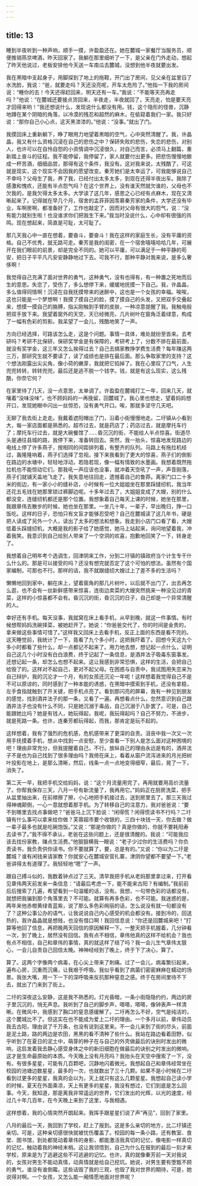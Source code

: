 ```yaml
---
---
---
```

title: 13
---




睡到半夜听到一种声响，顺手一摸，许盈盈还在。她在麓城一家餐厅当服务员，顺便推销燕京啤酒，昨天回家了。我躺在那里细听了一下，是父亲在门外走动，想起了昨天他说过，老板安排他今天送一车南瓜去麓城，没想到他半夜就要出发。

我在黑暗中支起身子，用脚探到了地上的拖鞋，开门出了房间，见父亲在盆里舀了水洗脸，我说：“爸，就要走吗？天还没亮呢，开车太危险了。”他指一下我的房间说：“睡你的去！今天还得赶回来，明天还有一车。”我说：“不能等天亮再走吗？”他说：“在麓城还要接点货回来，半夜走，半夜就回了，天亮走，怕是要天亮才回得来哟！”我还想说什么，发现说什么都没有用。钱，这个隐形的怪兽，沉静地蹲在某个阴暗的角落，以冷漠的残忍和超然的麻木，在偷窥着我们一家。我只好说：“那你自己小心点，这天黑漆漆的。”他说：“没事。”就出了门。

我摸回床上重新躺下，睁了眼用力地望着黑暗的空气，心中突然清醒了。我，许晶晶，我又有什么资格沉浸在自己的悲伤之中？保研失败的悲伤，失恋的悲伤，对别人，也许可以在自怜自怨的小资情调中沉浸很久，对自己而言，必须马上翻篇，重新踏上奋斗的征程。我不能停留，我停留了，家人就要付出更多。把悲伤慢慢地酿成一杯苦酒，细细品尝，那得有这个条件，我没有。这对我来说，太残酷了，可这就是现实，这个现实不会因我的愿望改变。秦芳她们是太幸运了，可我能够说自己不幸吗？父母生了我，养了我，已经付出太多太多，到现在还得半夜出车。我除了感激和愧疚，还能有半点怨气吗？在这个世界上，没有谁天然就欠谁的，父母也不欠我的，是我欠得太多太多。大学读了这几年，感恩之心已经有点麻木，现在又清晰起来了。记得就在早几个月，宿舍的孟菲菲因羡慕秦芳家的条件，大学还没有毕业，车啊房啊，都准备好了，工作也敲定了，因而对父母有很大的怨气，说：“没有能力就别生啦！也没谁求你们把我生下来。”我当时没说什么，心中却有很强的共鸣。现在想起来，简直是可耻，太可耻了。

那几天我心中一直在想着，要奋斗，要奋斗！我在这样的家庭生长，没有平庸的资格。自己不优秀，就无路可走。秦芳是我的闺密，在一个宿舍嘻嘻哈哈几年，可展开在我们眼前的前景，却是完全不同的。她可以平庸，可以满足于一种平静的苟安，把日子平平凡凡安安静静地过下去。可我不行，那种平静对我来说，是多么奢侈啊！

我觉得自己充满了面对世界的勇气，这种勇气，没有也得有，有一种置之死地而后生的意思。失恋了，受伤了，多么想停下来，缓缓地抚摸一下自己。我，许晶晶，多么值得同情啊！沉浸在自我抚摸带来的迷醉中，这也是一个女孩的幸福。唉唉，这也只能是一个梦想啊！我摸了摸自己的脸，摸了摸自己的头发，又把双手交叠起来，想摸一摸自己的胳膊，指尖刚触到手臂的皮肤，一种凉意提醒了我。我触电般把双手放下来。我望着窗外的天空，天已经微亮，几片树叶在窗角泛着绿意，构成了一幅有色彩的剪影。我呆望了一会儿，残酷地笑了一声。

方向已经选择，可路该怎么走，这是个问题。事情一具体，难处就纷至沓来。去考研吗？考研不比保研，保研奖学金是有保障的，考研考上了，分数不排在最前面，就没有奖学金，这三年又怎么挨得过去？自己去搞家教挣学费生活费？每年赚这两三万，那研究生就不要读了，读了成绩也是排在最后面。那么争取家里的支持？这个想法刚露出尖尖角，像小荷的嫩芽，我就把它掐掉了。我在心里叹了口气，人生兜兜转转，转转兜兜，最后还是逃不脱一个钱字。钱，就是有这么现实，这么残酷，你奈它何？

在家里待了几天，没一点意思，太单调了。许盈盈在麓城打工一年，回来几天，就嚷着“没味没味”，也不顾妈妈的一再挽留，回麓城了。我心里也想走，望着妈妈想开口，发现她眼中闪出一丝惊恐，没有勇气开口。唉，那就多坚守几天吧。

无聊了我去街上走走。我戴着遮阳帽出了门，沿着小街慢慢地走。二圩镇从小看到大，每一家店面都是熟悉的。超市过去，就是药店了；药店过去，就是摩托车行了；摩托车行过去，就是大碗餐馆了……昏沉沉的街，不能给人半点惊喜。街道尽头是通往县城的路，我停下来，准备转回去。突然，我一抬头，惊喜地发现路边的电线上停了许多燕子，按相同的间距排列着，有整齐的队列。马路上有拖拉机经过，轰隆隆响着，燕子们选择了忽视。接下来我看到了更大的惊喜，燕子们的倒影在路边的水塘中，轻轻地浮动，若隐若现，像一幅有情致的水墨画。我想着既然拖拉机也不能惊动它们，那我吼一声应该也没事，就冲着天空吼了一声，声音刚落，燕子们就铺天盖地飞走了。我失意地往回走，遗憾着自己的鲁莽。离家门口二十多米的街边，有一家小小的缝补店，小时候有一位大姐姐坐在那里踩缝纫机，我当年还花五毛钱在她那里锁过裤脚边呢。十多年过去了，大姐姐变成了大嫂，别的什么都没变，连缝纫机都还是那个位置。我想象着自己每天上课的时候，她坐在那里，我跟章伟去散步的时候，她也坐在那里。一坐几十年，一辈子，早出晚归，挣一口饭吃。这样的日子，恐怕只有文盲才能够忍受吧？自己在麓城读了这几年书，硬是把人读成了另外一个人，读出了太多的想法和想象。我走到小店门口看了看，大嫂低着头踩缝纫机，大概是我的影子给了她感觉，她马上站起来，询问地望着我，冲着我笑。我意识到自己给别人带来了一个空洞的欢喜，抱歉地回笑了一下，转身走了。

我想着自己明年考个选调生，回津阴来工作，分到二圩镇的镇政府当个计生专干什么什么的。那是可以接受的吗？还没有想完就否定了这个可怕的想法。虽然有个国家编制，可那也不行。那样的话，我不就跟缝纫大嫂过上了差不多的生活吗？

懒懒地回到家中，躺在床上，望着窗角的那几片树叶。以后就不出门了，出去再怎么逛，也不会有一丝新鲜感带来惊喜，连街边卖菜的大嫂突然挑来一种没见过的青菜，这样的小惊喜都不会有。昏沉沉的街，昏沉沉的日子，自己却是一个异常清醒的人。

幸好还有手机。每天没事，我就窝在床上看手机，从早到晚，就这一件事情。有时候想帮妈妈洗碗择菜，被她赶开了。她说：“你爸爸交代了，你的时间是金贵的，拿来做这些事情可惜了。”这样我又回床上去看手机，反正上面的东西是看不完的。这天睡觉前，我统计了一下，竟看了九个多小时，这把我吓着了。回想今天这九个多小时都看了些什么，却一点都记不起来了。用力地去想，想记起一点什么，证明自己这几个小时没有白白浪费，终于记起了一条信息，是酒井法子吸毒东窗事发。还想记起一条，却怎么也想不起来。这让我感到非常恐惧，这样的生活，会把自己给毁了的。这样对不起自己，更对不起父母。在困惑与自责中，我试图用失恋来为自己辩护，我的沉沦才一个月，有的女孩还沉沦一年呢！这样想着我觉得自己不是不可以原谅的，同时感到了一种本能的诱惑，在黑暗中摸索到手机，还没有拿稳，左手食指就触到了开关键，把手机点亮了。看到那闪亮的屏幕，我有一种见到朋友的感觉，找到酒井法子的那一条，又看了一遍。再想看点什么，忽然意识到自己跟酒井法子也没有什么不同，只是她沉溺于毒品，自己沉溺于八卦罢了。可是，自己能跟她比吗？她是有钱人，她玩得起，我呢，我玩得起吗？自己不努力，不进步，就是死路一条。也许，连秦芳都玩得起，而我，那肯定是玩不起的。

这样想着，我有了强烈的危机感，危机感带来了更深的自责。沮丧中我一次又一次用手抚摸着手机，想从中找到一点安慰，至少查看一下别人是怎么面对这种困境的吧！理由非常充分，但我提醒着自己，不行。放纵自己的理由永远是有的，酒井法子不是也为自己找到了很多理由吗？我倚在床上，看着从窗户流泻进来的月光把树叶投影在地上，是那么清晰，然后，线条一点一点地变得细窄，最后，晃了一下，消失了。

第二天一早，我把手机交给妈妈，说：“这个月流量用完了，再用就要用高价流量了。你帮我保存三天，八月一号有新流量了，我再用它。”妈妈正在厨房洗菜，把手从盆里抽出来，在前襟擦了擦，小心地把手机接过去，送到房里去了。那三天我过得神魂颠倒，一心一意就想着那手机。为了转移自己的注意力，我对爸爸说：“要不到哪里去找点事做吧？”爸爸马上沉下脸说：“闲得慌？闲得慌读书不行吗？二圩镇有什么事可以拿来给你做？芙蓉超市要个收银的，三四十块钱一天，你去做？做一辈子最多也就是吃碗饱饭。”又说：“那是你做的？真是你做的，你就不要耗阳寿去读书了。”我不得不承认，老爸在这些问题上，还是很清醒的。我说：“可能我应该去找份家教，赚点生活费。”他狠狠横我一眼说：“老子少过你的生活费吗？你负责读书，我负责供你读书。你不要就算了，要，总是有的。”又说：“你以为二圩是麓城？谁有闲钱来请家教？你就安心在麓城安营扎寨，津阴你望都不要望一下。”老爸讲得太有道理了。我轻轻地“嗯”了一声。

跟自己搏斗似的，我数着钟点过了三天。清早我把手机从老妈那里拿过来，打开看见章伟两天前发来一条信息：“请最后考虑一下，能不能来古阳？有编制。”我前前后后搜索了几遍，希望看到一句温暖的话，没有。我想，一句带色彩的话都没有，就想把我骗到那个角落里去？不可能。就算有再多色彩，也不可能。我迷惑的是，两年来他赤橙黄绿青蓝紫，说了那么多色彩绚丽的话，怎么说没有就一句都没有了？这种公事公办的语气，让我说说自己内心感受的机会都没有。接到冷的，回送热的，我许晶晶就是想贱，也没有借口啊！我回信息说：“你还是回麓城来吧！”打算等他回了信息，再把晚两天回信的原因解释一下。一整天把手机握着，几分钟看一次，到了晚上，居然没有回信。我有点不相信，章伟他真的这样不给机会？我也有点不相信，自己和章伟的事情，真的就这样了结了吗？我一会儿生气章伟太狠心，一会儿自责自己回信太晚。神神经经到了晚上，终于下了决心，算了。

算了。这两个字像两个病毒，在心尖上带来了刺痛。过了一会儿，病毒繁衍起来，遍布心房，沉重而沉痛，让我艰于呼吸。我似乎看到了病菌们密密麻麻在蠕动的场景。我张大嘴，用一下一下的深呼吸来反抗那种窒息之感。终于在房间里待不下去，就出了门来到了街上。

二圩的深夜这么安静，这是我不熟悉的。灯光昏暗，一条小街隐隐约约，两边的房子里沉沉的，悄无声息。我听到了自己的脚步声，嗒嗒，嗒嗒，像钟表声一样清晰。在微风中，我感到了胸口的窒息感缓解了。二圩再怎么不好，空气是纯洁的，这个麓城比不了。但这实在也不能成为爱上二圩的理由。一个多月以前，章伟动员我去古阳，理由说了千万条，也没有说到这里来。不一会儿来到了街的尽头，前面是泥土路，路的两边是农田，黑黑的看不清种了些什么。我站在路边看着田野，似乎听到了在夏日的泥土中，萌芽的种子在与自己的外壳做最后的诀别时发出的微响，这启发着我去静心感受身体之中的新旧细胞在做最后的诀别之时发出的微响。这才是生命最原始的本质。今天晚上没有月亮吗？我抬头在天空中搜索了一下，没有。有很多星星，可能有几百颗吧，沉静地闪着微光。我想起自己和章伟经常坐在校园的池塘边数星星，最多的一次，也就数出了三十几颗。如果不是小时候在二圩看到过更多的星星，我真的会以为，天上就只有这么几颗星星。我想起自己读小学的时候，夏天在外面乘凉，天上有更多的星星，我没有想过，它们到底是怎么回事。今天，我知道，那是离我非常遥远的世界，它们发出的光辉，以光的速度，经过几十年几百年，在今天晚上来到了这里，与我相遇。

这样想着，我的心情突然开朗起来。我挥手跟星星们说了声“再见”，回到了家里。

八月的最后一天，我回到了学校，赶上了报到。这是多么亲切的地方，比二圩镇还亲切。可是，这种亲切感很快就被忧伤覆盖了。校园的每一条小路，还有教室、食堂、图书馆，到处都晃动着章伟的身影，都能激活我真切的记忆，像电影一样真切的记忆，触动着我的神经末梢。这让我领悟到，自己为什么在报到的最后一刻才来学校，原来是为了逃避这些不可逃避的记忆。也许，真的就像秦芳前一天对我说的，女孩对男生不能动真情，动真情就是给自己挖坑。她说，对男生要有堕甑不顾的勇气，谁没有谁倒霉。这些话毁了我的三观，也毁了我对世界的期待，可是，她说得对啊。一个女孩，又怎么能一厢情愿地面对世界呢？